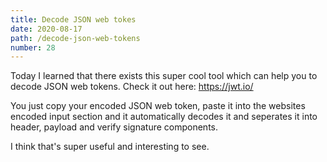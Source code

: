 ```yaml
---
title: Decode JSON web tokes
date: 2020-08-17
path: /decode-json-web-tokens
number: 28
---
```


Today I learned that there exists this super cool tool which can help you to
decode JSON web tokens. Check it out here: https://jwt.io/

You just copy your encoded JSON web token, paste it into the websites encoded
input section and it automatically decodes it and seperates it into header,
payload and verify signature components.

I think that's super useful and interesting to see.
